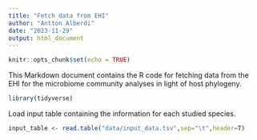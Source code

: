 ```yaml
---
title: "Fetch data from EHI"
author: "Antton Alberdi"
date: "2023-11-29"
output: html_document
---
```


```r
knitr::opts_chunk$set(echo = TRUE)
```

This Markdown document contains the R code for fetching data from the EHI for the microbiome community analyses in light of host phylogeny.

```r
library(tidyverse)
```

Load input table containing the information for each studied species.
```r
input_table <- read.table("data/input_data.tsv",sep="\t",header=T)

```
